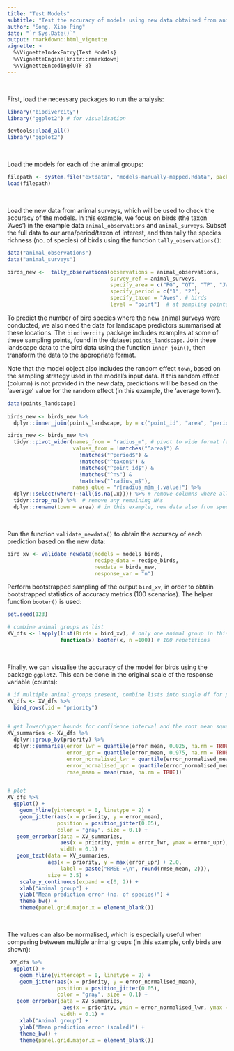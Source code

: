 ```yaml
---
title: "Test Models"
subtitle: "Test the accuracy of models using new data obtained from animal surveys"
author: "Song, Xiao Ping"
date: "`r Sys.Date()`"
output: rmarkdown::html_vignette
vignette: >
  %\VignetteIndexEntry{Test Models}
  %\VignetteEngine{knitr::rmarkdown}
  %\VignetteEncoding{UTF-8}
---
```


<br>

First, load the necessary packages to run the analysis:

```r
library("biodivercity")
library("ggplot2") # for visualisation
```

```r
devtools::load_all()
library("ggplot2")
```

<br>

Load the models for each of the animal groups:

```r
filepath <- system.file("extdata", "models-manually-mapped.Rdata", package = "biodivercity")
load(filepath)
```

<br>

Load the new data from animal surveys, which will be used to check the accuracy of the models. In this example, we focus on birds (the taxon 'Aves') in the example data `animal_observations` and `animal_surveys`. Subset the full data to our area/period/taxon of interest, and then tally the species richness (no. of species) of birds using the function `tally_observations()`:

```r

data("animal_observations")
data("animal_surveys")

birds_new <-  tally_observations(observations = animal_observations, 
                                 survey_ref = animal_surveys,
                                 specify_area = c("PG", "QT", "TP", "JW", "BS", "WL"),
                                 specify_period = c("1", "2"),
                                 specify_taxon = "Aves", # birds
                                 level = "point")  # at sampling points

```

To predict the number of bird species where the new animal surveys were conducted, we also need the data for landscape predictors summarised at these locations. The `biodivercity` package includes examples at some of these sampling points, found in the dataset `points_landscape`. Join these landscape data to the bird data using the function `inner_join()`, then transform the data to the appropriate format.

Note that the model object also includes the random effect `town`, based on the sampling strategy used in the model's input data. If this random effect (column) is not provided in the new data, predictions will be based on the 'average' value for the random effect (in this example, the 'average town').

```r

data(points_landscape)
  
birds_new <- birds_new %>% 
  dplyr::inner_join(points_landscape, by = c("point_id", "area", "period"))

birds_new <- birds_new %>% 
  tidyr::pivot_wider(names_from = "radius_m", # pivot to wide format (add radius info to the column names)
                     values_from = !matches("^area$") & 
                       !matches("^period$") & 
                       !matches("^taxon$") & 
                       !matches("^point_id$") & 
                       !matches("^n$") & 
                       !matches("^radius_m$"),
                     names_glue = "r{radius_m}m_{.value}") %>% 
  dplyr::select(where(~!all(is.na(.x)))) %>% # remove columns where all values are NA
  tidyr::drop_na() %>%  # remove any remaining NAs
  dplyr::rename(town = area) # in this example, new data also from specific towns used to fit the models (random effect)

```

<br>

Run the function `validate_newdata()` to obtain the accuracy of each prediction based on the new data:

```r

bird_xv <- validate_newdata(models = models_birds,
                            recipe_data = recipe_birds,
                            newdata = birds_new,
                            response_var = "n")
```


Perform bootstrapped sampling of the output `bird_xv`, in order to obtain bootstrapped statistics of accuracy metrics (100 scenarios). The helper function `booter()` is used:


```r

set.seed(123)

# combine animal groups as list 
XV_dfs <- lapply(list(Birds = bird_xv), # only one animal group in this example
                 function(x) booter(x, n =100)) # 100 repetitions
```

<br>

Finally, we can visualise the accuracy of the model for birds using the package `ggplot2`. This can be done in the original scale of the response variable (counts):

```r

# if multiple animal groups present, combine lists into single df for plotting
XV_dfs <- XV_dfs %>% 
  bind_rows(.id = "priority")

  
# get lower/upper bounds for confidence interval and the root mean squared error (RMSE)
XV_summaries <- XV_dfs %>% 
  dplyr::group_by(priority) %>% 
  dplyr::summarise(error_lwr = quantile(error_mean, 0.025, na.rm = TRUE),
                   error_upr = quantile(error_mean, 0.975, na.rm = TRUE),
                   error_normalised_lwr = quantile(error_normalised_mean, 0.025, na.rm = TRUE),
                   error_normalised_upr = quantile(error_normalised_mean, 0.975, na.rm = TRUE),
                   rmse_mean = mean(rmse, na.rm = TRUE))


# plot
XV_dfs %>%  
  ggplot() +
    geom_hline(yintercept = 0, linetype = 2) +
    geom_jitter(aes(x = priority, y = error_mean),
                position = position_jitter(0.05),
                color = "gray", size = 0.1) +
   geom_errorbar(data = XV_summaries,
                 aes(x = priority, ymin = error_lwr, ymax = error_upr),
                 width = 0.1) +
   geom_text(data = XV_summaries,
             aes(x = priority, y = max(error_upr) + 2.0, 
                 label = paste("RMSE =\n", round(rmse_mean, 2))), 
             size = 3.5) +
    scale_y_continuous(expand = c(0, 2)) +
    xlab("Animal group") +
    ylab("Mean prediction error (no. of species)") +
    theme_bw() +
    theme(panel.grid.major.x = element_blank())

```

<br>

The values can also be normalised, which is especially useful when comparing between multiple animal groups (in this example, only birds are shown):

```r

 XV_dfs %>%  
  ggplot() +
    geom_hline(yintercept = 0, linetype = 2) +
    geom_jitter(aes(x = priority, y = error_normalised_mean),
                position = position_jitter(0.05),
                color = "gray", size = 0.1) +
   geom_errorbar(data = XV_summaries,
                  aes(x = priority, ymin = error_normalised_lwr, ymax = error_normalised_upr),
                 width = 0.1) +
    xlab("Animal group") +
    ylab("Mean prediction error (scaled)") +
    theme_bw() +
    theme(panel.grid.major.x = element_blank())

```
